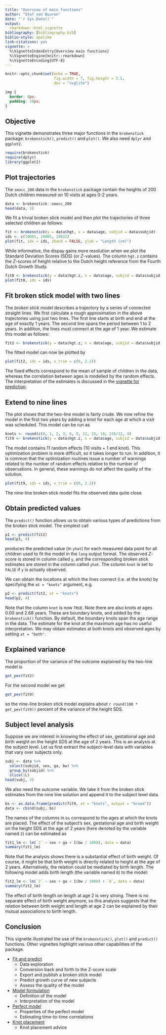 ```yaml
---
title: "Overview of main functions"
author: "Stef van Buuren"
date: "`r Sys.Date()`"
output: 
  rmarkdown::html_vignette
bibliography: [bibliography.bib]
biblio-style: apalike
link-citations: yes
vignette: >
  %\VignetteIndexEntry{Overview main functions}
  %\VignetteEngine{knitr::rmarkdown}
  %\VignetteEncoding{UTF-8}
---
```



```r
knitr::opts_chunk$set(echo = TRUE, 
                      fig.width = 7, fig.height = 3.5,
                      dev = "svglite")
```
```css
img {
  border: 0px;
  padding: 10px;
}
```


## Objective

This vignette demonstrates three major functions in the `brokenstick` package: `brokenstick()`, `predict()` and `plot()`. We also need `dplyr` and `ggplot2`.

```r
require(brokenstick)
require(dplyr)
library(ggplot2)
```

## Plot trajectories

The `smocc_200` data in the `brokenstick` package contain the heights of 200 Dutch children measured on 10 visits at ages 0-2 years. 

```r
data <- brokenstick::smocc_200
head(data, 3)
```

We fit a trivial broken stick model and then plot the trajectories of three selected children as follows: 

```r
fit <- brokenstick(y = data$hgt, x = data$age, subjid = data$subjid)
ids <- c(10001, 10005, 10022)
plot(fit, ids = ids, zband = FALSE, ylab = "Length (cm)")
```

While informative, the dispay gains more resolution when we plot the Standard Deviation Scores (SDS) (or $Z$-values). The column `hgt.z` contains the $Z$-scores of height relative to the Dutch height reference from the Fourth Dutch Growth Study.

```r
fit0 <- brokenstick(y = data$hgt.z, x = data$age, subjid = data$subjid)
plot(fit0, ids = ids)
```

## Fit broken stick model with two lines

The *broken stick model* describes a trajectory by a series of connected straight lines. We first calculate a rough approximation in the above trajectories using just two lines. The first line starts at birth and end at the age of exactly 1 years. The second line spans the period between 1 to 2 years. In addition, the lines must connect at the age of 1 year. We estimate this model as follows:

```r
fit2 <- brokenstick(y = data$hgt.z, x = data$age, subjid = data$subjid, knots = 1:2)
```

The fitted model can now be plotted by 

```r
plot(fit2, ids = ids, x_trim = c(0, 2.2))
```

The fixed effects correspond to the mean of sample of children in the data, whereas the correlation between ages is modelled by the random effects. The interpretation of the estimates is discussed in the [vignette for prediction](prediction.html).

## Extend to nine lines

The plot shows that the two-line model is fairly crude. We now refine the model in the first two years by adding a knot for each age at which a visit was scheduled. This model can be run as

```r
knots <- round(c(0, 1, 2, 3, 6, 9, 12, 15, 18, 24)/12, 4)
fit9 <- brokenstick(y = data$hgt.z, x = data$age, subjid = data$subjid, knots = knots)
```

The model contains 11 random effects (10 visits + 1 end knot). This optimization problem is more difficult, so it takes longer to run. In addition, it is common that the optimization routines issue a number of warnings related to the number of random effects relative to the number of observations. In general, these warnings do not affect the quality of the solution.

```r
plot(fit9, ids = ids, x_trim = c(0, 2.2))
```

The nine-line broken stick model fits the observed data quite close.

## Obtain predicted values

The `predict()` function allows us to obtain various types of predictions from the broken stick model. The simplest call

```r
p1 <- predict(fit2)
head(p1, 4)
```

produces the predicted value (in `yhat`) for each measured data point for all children used to fit the model in the `long` output format. The observed $Z$-score is stored in column called `y`, and the corresponding broken stick estimates are stored in the column called `yhat`. The column `knot` is set to `FALSE` if `y` is actually observed. 

We can obtain the locations at which the lines connect (i.e. at the knots) by specifying the `at = "knots"` argument, e.g.

```r
p2 <- predict(fit2, at = "knots")
head(p2, 4)
```

Note that the column `knot` is now `TRUE`. Note there are also knots at ages 0.00 and 2.68 years. These are boundary knots, and added by the `brokenstick()` function. By default, the boundary knots span the age range in the data. The estimate for the knot at the maximum age has no useful interpretation. We may obtain estimates at both knots and observed ages by setting `at = "both"`. 

## Explained variance

The proportion of the variance of the outcome explained by the two-line model is

```r
get_pev(fit2)
```

For the second model we get

```r
get_pev(fit9)
```

so the nine-line broken stick model explains about `r round(100 * get_pev(fit9))` percent of the variance of the height SDS.


## Subject level analysis

Suppose we are interest in knowing the effect of sex, gestational age and birth weight on the height SDS at the age of 2 years. This is an analysis at the subject level. Let us first extract the subject-level data with variables that vary over subjects only.

```r
subj <- data %>%
  select(subjid, sex, ga, bw) %>% 
  group_by(subjid) %>% 
  slice(1L)
head(subj, 3)
```

We also need the outcome variable. We take it from the broken stick estimates from the nine line solution and append it to the subject level data.

```r
bs <- as.data.frame(predict(fit9, at = "knots", output = "broad"))
data <- cbind(subj, bs)
```

The names of the columns in `bs` correspond to the ages at which the knots are placed. The effect of the subject's sex, gestational age and birth weight on the height SDS at the age of 2 years (here denoted by the variable named `2`) can be estimated as 

```r
fit1_lm <- lm(`2` ~ sex + ga + I(bw / 1000), data = data)
summary(fit1_lm)
```

Note that the analysis shows there is a substantial effect of birth weight. Of course, it might be that birth weight is directly related to height at the age of 2 years. Alternatively, the relation could be mediated by birth length. The following model adds birth length (the variable named `0`) to the model: 

```r
fit2_lm <- lm(`2` ~ sex + ga + I(bw / 1000) + `0`, data = data)
summary(fit2_lm)
```

The effect of birth length on length at age 2 is very strong. There is no separate effect of birth weight anymore, so this analysis suggests that the relation between birth weight and length at age 2 can be explained by their mutual associations to birth length.

## Conclusion

This vignette illustrated the use of the `brokenstick()`, `plot()` and `predict()` functions. Other vignettes highlight various other capabilities of the package. 

* [Fit and predict](prediction.html)
    + Data exploration
    + Conversion back and forth to the Z-score scale
    + Export and publish a broken stick model
    + Predict growth curve of new subjects
    + Assess the quality of the model
 
 
* [Model formulation](model.html)
    + Definition of the model
    + Interpretation of the model


* [Perfect model](perfectmodel.html)
    + Properties of the perfect model
    + Estimating time-to-time correlations

* [Knot placement](knotplacement.html)
    + Knot placement advice
